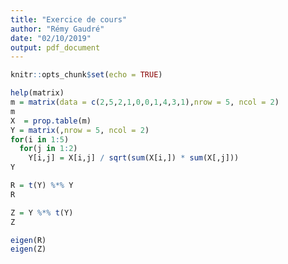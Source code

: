 ```yaml
---
title: "Exercice de cours"
author: "Rémy Gaudré"
date: "02/10/2019"
output: pdf_document
---
```


```r
knitr::opts_chunk$set(echo = TRUE)
```

```r
help(matrix)
m = matrix(data = c(2,5,2,1,0,0,1,4,3,1),nrow = 5, ncol = 2)
m
X  = prop.table(m)
Y = matrix(,nrow = 5, ncol = 2)
for(i in 1:5)
  for(j in 1:2)
    Y[i,j] = X[i,j] / sqrt(sum(X[i,]) * sum(X[,j]))
Y

R = t(Y) %*% Y
R

Z = Y %*% t(Y)
Z

eigen(R)
eigen(Z)
```
